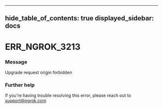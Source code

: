 

---
hide_table_of_contents: true
displayed_sidebar: docs
---


# ERR_NGROK_3213

### Message
Upgrade request origin forbidden

<ErrorDetails />



### Further help
If you're having trouble resolving this error, please reach out to [support@ngrok.com](mailto:support@ngrok.com?subject=Help%20with%20ERR_NGROK_3213)


